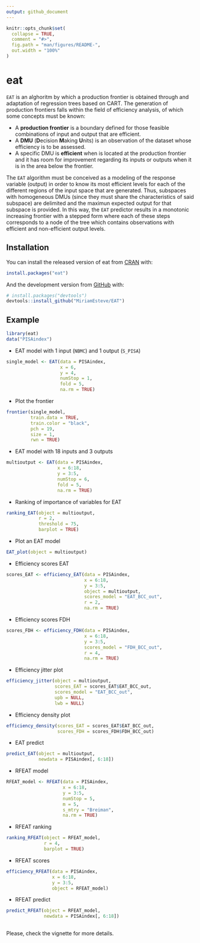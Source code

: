 ```yaml
---
output: github_document
---
```


<!-- README.md is generated from README.Rmd. Please edit that file -->

```r
knitr::opts_chunk$set(
  collapse = TRUE,
  comment = "#>",
  fig.path = "man/figures/README-",
  out.width = "100%"
)
```

# eat

`EAT` is an alghoritm by which a production frontier is obtained through and adaptation of regression trees based on CART. The generation of production frontiers falls within the field of efficiency analysis, of which some concepts must be known:
  
  * A **production frontier** is a boundary defined for those feasible combinations of input and output that are efficient.
* A **DMU** (**D**ecision **M**aking **U**nits) is an observation of the dataset whose efficiency is to be assessed.
* A specific DMU is **efficient** when is located at the production frontier and it has room for improvement regarding its inputs or outputs when it is in the area below the frontier.

The `EAT` algorithm must be conceived as a modeling of the response variable (output) in order to know its most efficient levels for each of the different regions of the input space that are generated. Thus, subspaces with homogeneous DMUs (since they must share the characteristics of said subspace) are delimited and the maximun expected output for that subspace is provided. In this way, the `EAT` predictor results in a monotonic increasing frontier with a stepped form where each of these steps corresponds to a node of the tree which contains observations with efficient and non-efficient output levels.

## Installation

You can install the released version of eat from [CRAN](https://CRAN.R-project.org) with:

``` r
install.packages("eat")
```

And the development version from [GitHub](https://github.com/MiriamEsteve/EAT) with:

``` r
# install.packages("devtools")
devtools::install_github("MiriamEsteve/EAT")
```
## Example

```r
library(eat)
data("PISAindex")
```

* EAT model with 1 input (`NBMC`) and 1 output (`S_PISA`)

```r
single_model <- EAT(data = PISAindex, 
                    x = 6,
                    y = 4,
                    numStop = 1,
                    fold = 5,
                    na.rm = TRUE)
```

* Plot the frontier

```r
frontier(single_model,
         train.data = TRUE,
         train.color = "black",
         pch = 19,
         size = 1,
         rwn = TRUE)
```

* EAT model with 18 inputs and 3 outputs

```r
multioutput <- EAT(data = PISAindex, 
                   x = 6:18,
                   y = 3:5,
                   numStop = 6,
                   fold = 5,
                   na.rm = TRUE)
```

* Ranking of importance of variables for EAT

```r
ranking_EAT(object = multioutput,
            r = 2,
            threshold = 75,
            barplot = TRUE)
```

* Plot an EAT model

```r
EAT_plot(object = multioutput)
```

* Efficiency scores EAT

```r
scores_EAT <- efficiency_EAT(data = PISAindex,
                             x = 6:18,
                             y = 3:5,
                             object = multioutput,
                             scores_model = "EAT_BCC_out",
                             r = 2,
                             na.rm = TRUE)
```

* Efficiency scores FDH

```r
scores_FDH <- efficiency_FDH(data = PISAindex,
                             x = 6:18,
                             y = 3:5,
                             scores_model = "FDH_BCC_out",
                             r = 4,
                             na.rm = TRUE)
```

* Efficiency jitter plot

```r
efficiency_jitter(object = multioutput,
                  scores_EAT = scores_EAT$EAT_BCC_out,
                  scores_model = "EAT_BCC_out",
                  upb = NULL,
                  lwb = NULL)
```

* Efficiency density plot

```r
efficiency_density(scores_EAT = scores_EAT$EAT_BCC_out,
                   scores_FDH = scores_FDH$FDH_BCC_out)
```

* EAT predict 

```r
predict_EAT(object = multioutput,
            newdata = PISAindex[, 6:18])
```

* RFEAT model

```r
RFEAT_model <- RFEAT(data = PISAindex,
                     x = 6:18,
                     y = 3:5,
                     numStop = 5,
                     m = 5,
                     s_mtry = "Breiman",
                     na.rm = TRUE)
```

* RFEAT ranking

```r
ranking_RFEAT(object = RFEAT_model,
              r = 4,
              barplot = TRUE)
```

* RFEAT scores

```r
efficiency_RFEAT(data = PISAindex,
                 x = 6:18,
                 y = 3:5,
                 object = RFEAT_model)
```

* RFEAT predict

```r
predict_RFEAT(object = RFEAT_model,
              newdata = PISAindex[, 6:18])
        
```

Please, check the vignette for more details.
